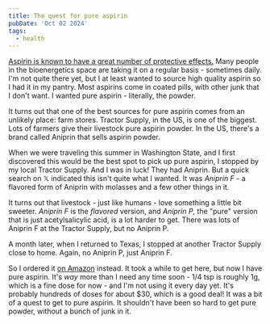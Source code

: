 ```yaml
---
title: The quest for pure aspirin
pubDate: 'Oct 02 2024'
tags: 
  - health
---
```


[Aspirin is known to have a great number of protective effects.](http://raypeat.com/articles/aging/aspirin-brain-cancer.shtml) Many people in the bioenergetics space are taking it on a regular basis - sometimes daily. I'm not quite there yet, but I at least wanted to source high quality aspirin so I had it in my pantry. Most aspirins come in coated pills, with other junk that I don't want. I wanted pure aspirin - literally, the powder.

It turns out that one of the best sources for pure aspirin comes from an unlikely place: farm stores. Tractor Supply, in the US, is one of the biggest. Lots of farmers give their livestock pure aspirin powder. In the US, there's a brand called Aniprin that sells aspirin powder.

When we were traveling this summer in Washington State, and I first discovered this would be the best spot to pick up pure aspirin, I stopped by my local Tractor Supply. And I was in luck! They had Aniprin. But a quick search on 𝕏 indicated this isn't quite what I wanted. It was _Aniprin F_ - a flavored form of Aniprin with molasses and a few other things in it.

It turns out that livestock - just like humans - love something a little bit sweeter. _Aniprin F_ is the _flavored_ version, and _Aniprin P_, the "pure" version that is just acetylsalicylic acid, is a lot harder to get. There was lots of Aniprin F at the Tractor Supply, but no Aniprin P.

A month later, when I returned to Texas, I stopped at another Tractor Supply close to home. Again, no Aniprin P, just Aniprin F.

So I ordered it [on Amazon](https://amzn.to/4eNqKOc) instead. It took a while to get here, but now I have pure aspirin. It's _way_ more than I need any time soon - 1/4 tsp is roughly 1g, which is a fine dose for now - and I'm not using it every day yet. It's probably hundreds of doses for about $30, which is a good deal! It was a bit of a quest to get to pure aspirin. It shouldn't have been so hard to get pure powder, without a bunch of junk in it.
